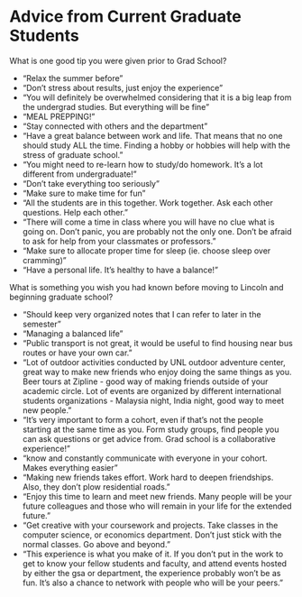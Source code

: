 # Advice from Current Graduate Students {#advice}

What is one good tip you were given prior to Grad School?

- "Relax the summer before"
- "Don't stress about results, just enjoy the experience"
- "You will definitely be overwhelmed considering that it is a big leap from the undergrad studies. But everything will be fine"
- "MEAL PREPPING!"
- "Stay connected with others and the department"
- "Have a great balance between work and life. That means that no one should study ALL the time. Finding a hobby or hobbies will help with the stress of graduate school."
- "You might need to re-learn how to study/do homework. It's a lot different from undergraduate!"
- "Don't take everything too seriously"
- "Make sure to make time for fun"
- "All the students are in this together. Work together. Ask each other questions. Help each other."
- "There will come a time in class where you will have no clue what is going on. Don't panic, you are probably not the only one. Don't be afraid to ask for help from your classmates or professors."
- "Make sure to allocate proper time for sleep (ie. choose sleep over cramming)"
- "Have a personal life. It's healthy to have a balance!"

What is something you wish you had known before moving to Lincoln and beginning graduate school?

- "Should keep very organized notes that I can refer to later in the semester"
- "Managing a balanced life"
- "Public transport is not great, it would be useful to find housing near bus routes or have your own car."
- "Lot of outdoor activities conducted by UNL outdoor adventure center, great way to make new friends who enjoy doing the same things as you. Beer tours at Zipline - good way of making friends outside of your academic circle. Lot of events are organized by different international students organizations - Malaysia night, India night, good way to meet new people."
- "It's very important to form a cohort, even if that's not the people starting at the same time as you. Form study groups, find people you can ask questions or get advice from. Grad school is a collaborative experience!"
- "know and constantly communicate with everyone in your cohort. Makes everything easier"
- "Making new friends takes effort. Work hard to deepen friendships. Also, they don't plow residential roads."
- "Enjoy this time to learn and meet new friends. Many people will be your future colleagues and those who will remain in your life for the extended future."
- "Get creative with your coursework and projects. Take classes in the computer science, or economics department. Don't just stick with the normal classes. Go above and beyond."
- "This experience is what you make of it. If you don't put in the work to get to know your fellow students and faculty, and attend events hosted by either the gsa or department, the experience probably won't be as fun. It's also a chance to network with people who will be your peers."
